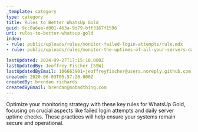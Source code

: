 ```yaml
---
_template: category
type: category
title: Rules to Better WhatsUp Gold
guid: 9cc8a6ee-d801-463a-9d79-bff3167f1596
uri: rules-to-better-whatsup-gold
index:
- rule: public/uploads/rules/monitor-failed-login-attempts/rule.mdx
- rule: public/uploads/rules/monitor-the-uptimes-of-all-your-servers-daily/rule.mdx

lastUpdated: 2024-09-27T17:15:18.000Z
lastUpdatedBy: Jeoffrey Fischer [SSW]
lastUpdatedByEmail: 106663901+jeoffreyfischer@users.noreply.github.com
created: 2020-06-03T05:57:20.000Z
createdBy: brendan richards
createdByEmail: brendan@nobadthing.com
---
```


Optimize your monitoring strategy with these key rules for WhatsUp Gold, focusing on crucial aspects like failed login attempts and daily server uptime checks. These practices will help ensure your systems remain secure and operational.
